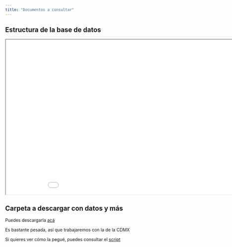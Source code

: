 ```yaml
---
title: "Documentos a consultar"
---
```


## Estructura de la base de datos 
<iframe src="./datos/endireh_fd.pdf" title="Plan de Trabajo" width="960" height="500">

</iframe>


## Carpeta a descargar con datos y más

Puedes descargarla [acá](https://www.dropbox.com/sh/tapvfev84g3x9aq/AADDtKVIdqoMjZKye1FrcShla?dl=0)

Es bastante pesada, así que trabajaremos con la de la CDMX


Si quieres ver cómo la pegué, puedes consultar el [script](./pegado.R)